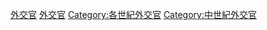 {{CatPair|15世紀外交官|17世紀外交官}}

[[Category:16世紀各職業的人|外交官]]
[[Category:16世紀國際關係|外交官]]
[[Category:各世紀外交官|Category:各世紀外交官]]
[[Category:中世紀外交官|Category:中世紀外交官]]